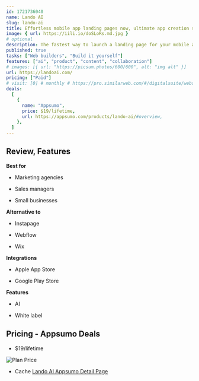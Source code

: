 ```yaml
---
id: 1721736040
name: Lando AI
slug: lando-ai
title: Effortless mobile app landing pages now, ultimate app creation solution with lifetime updates
image: { url: https://iili.io/doSLoRs.md.jpg }
# optional
description: The fastest way to launch a landing page for your mobile appUse your app's details to generate a landing page that showcases its main features, benefits, and visuals
published: true
tasks: ["Web builders", "Build it yourself"]
features: ["ai", "product", "content", "collaboration"]
# images: [{ url: "https://picsum.photos/600/600", alt: "img alt" }]
url: https://landoai.com/
pricing: ["Paid"]
# visit: [0] # monthly # https://pro.similarweb.com/#/digitalsuite/websiteanalysis/home
deals:
  [
    {
      name: "Appsumo",
      price: $19/lifetime,
      url: https://appsumo.com/products/lando-ai/#overview,
    },
  ]
---
```


## Review, Features

**Best for**

- Marketing agencies

- Sales managers

- Small businesses

**Alternative to**

- Instapage

- Webflow

- Wix

**Integrations**

- Apple App Store

- Google Play Store

**Features**

- AI

- White label

## Pricing - Appsumo Deals

- $19/lifetime

<Img src="https://iili.io/dobKyu4.png" alt="Plan Price" />

- Cache [Lando AI Appsumo Detail Page](https://iili.io/dobfWKX.png)
